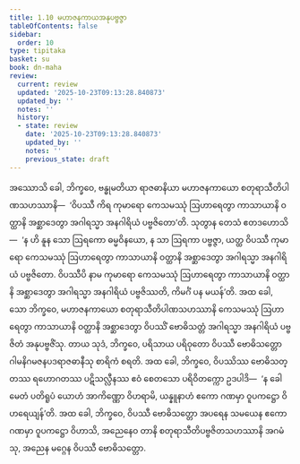 ```yaml
---
title: 1.10 မဟာဇနကာယအနုပဗ္ဗဇ္ဇာ
tableOfContents: false
sidebar:
  order: 10
type: tipitaka
basket: su
book: dn-maha
review:
  current: review
  updated: '2025-10-23T09:13:28.840873'
  updated_by: ''
  notes: ''
  history:
  - state: review
    date: '2025-10-23T09:13:28.840873'
    updated_by: ''
    notes: ''
    previous_state: draft
---
```



<ReviewStatus review={frontmatter.review} showDetails={true} />

<HypothesisAnnotation frontmatter={frontmatter} />

<DynamicBreadcrumb />

<Division number="55" book="dn-maha" e="ch" v="7" p="25">

<Paragraph number="109" book="dn-maha">
အဿောသိ ခေါ, ဘိက္ခဝေ, ဗန္ဓုမတိယာ ရာဇဓာနိယာ မဟာဇနကာယော စတုရာသီတိပါဏသဟဿာနိ—  ‘ဝိပဿီ ကိရ ကုမာရော ကေသမဿုံ ဩဟာရေတွာ ကာသာယာနိ ဝတ္ထာနိ အစ္ဆာဒေတွာ အဂါရသ္မာ အနဂါရိယံ ပဗ္ဗဇိတော’တိ. သုတွာန တေသံ ဧတဒဟောသိ—  ‘န ဟိ နူန သော ဩရကော ဓမ္မဝိနယော, န သာ ဩရကာ ပဗ္ဗဇ္ဇာ, ယတ္ထ ဝိပဿီ ကုမာရော ကေသမဿုံ ဩဟာရေတွာ ကာသာယာနိ ဝတ္ထာနိ အစ္ဆာဒေတွာ အဂါရသ္မာ အနဂါရိယံ ပဗ္ဗဇိတော. ဝိပဿီပိ နာမ ကုမာရော ကေသမဿုံ ဩဟာရေတွာ ကာသာယာနိ ဝတ္ထာနိ အစ္ဆာဒေတွာ အဂါရသ္မာ အနဂါရိယံ ပဗ္ဗဇိဿတိ, ကိမင်္ဂံ ပန မယန်’တိ.
</Paragraph>

<Paragraph number="110" book="dn-maha">
အထ ခေါ, သော ဘိက္ခဝေ, မဟာဇနကာယော စတုရာသီတိပါဏသဟဿာနိ ကေသမဿုံ ဩဟာရေတွာ ကာသာယာနိ ဝတ္ထာနိ အစ္ဆာဒေတွာ ဝိပဿိံ ဗောဓိသတ္တံ အဂါရသ္မာ အနဂါရိယံ ပဗ္ဗဇိတံ အနုပဗ္ဗဇိံသု. တာယ သုဒံ, ဘိက္ခဝေ, ပရိသာယ ပရိဝုတော ဝိပဿီ ဗောဓိသတ္တော ဂါမနိဂမဇနပဒရာဇဓာနီသု စာရိကံ စရတိ.
</Paragraph>

</Division>
<Division number="56" book="dn-maha" e="ch" v="7" p="25">

<Paragraph number="111" book="dn-maha">
အထ ခေါ, ဘိက္ခဝေ, ဝိပဿိဿ ဗောဓိသတ္တဿ ရဟောဂတဿ ပဋိသလ္လီနဿ ဧဝံ စေတသော ပရိဝိတက္ကော ဥဒပါဒိ—  ‘န ခေါ မေတံ ပတိရူပံ ယောဟံ အာကိဏ္ဏော ဝိဟရာမိ, ယန္နူနာဟံ ဧကော ဂဏမှာ ဝူပကဋ္ဌော ဝိဟရေယျန်’တိ. အထ ခေါ, ဘိက္ခဝေ, ဝိပဿီ ဗောဓိသတ္တော အပရေန သမယေန ဧကော ဂဏမှာ ဝူပကဋ္ဌော ဝိဟာသိ, အညေနေဝ တာနိ စတုရာသီတိပဗ္ဗဇိတသဟဿာနိ အဂမံသု, အညေန မဂ္ဂေန ဝိပဿီ ဗောဓိသတ္တော.
</Paragraph>
</Division>